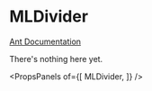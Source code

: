 
# MLDivider

[Ant Documentation](https://3x.ant.design/components/divider)

There's nothing here yet.


<PropsPanels of={[
  MLDivider,
]} />
